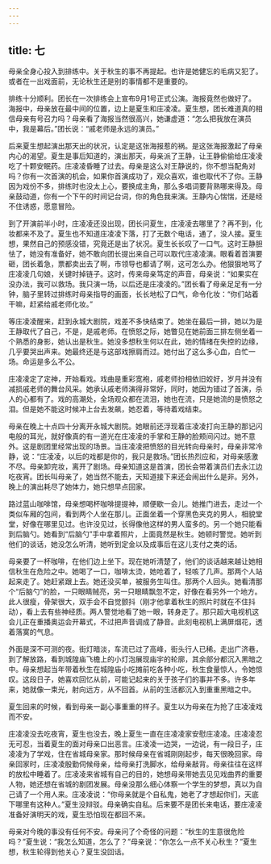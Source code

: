 ```yaml
---
---
---
```

title: 七
---



母亲全身心投入到排练中。关于秋生的事不再提起。也许是她健忘的毛病又犯了。或者在一出戏面前，无论秋生还是别的事情都不是重要的。

排练十分顺利。团长在一次排练会上宣布9月1号正式公演。海报竟然也做好了。海报中，母亲放在最中间的位置，边上是夏生和庄凌凌。夏生想，团长难道真的相信母亲有号召力吗？母亲看了海报当然很高兴，她谦虚道：“怎么把我放在演员中，我是幕后。”团长说：“戚老师是永远的演员。”

后来夏生想起演出那天出的状况，认定是这张海报惹的祸。是这张海报激起了母亲内心的渴望。夏生是事后知道的，演出那天，母亲派了王静，让王静偷偷给庄凌凌吃了十颗安眠药。庄凌凌昏睡了过去。母亲是这么对王静说的，你不想当配角对吗？你有一次首演的机会，如果你首演成功了，观众喜欢，谁也取代不了你。王静因为戏份不多，排练时也没太上心，要换成主角，那么多唱词要背熟哪来得及。母亲鼓动道，你有一个下午的时间记台词，你的角色我来演。王静内心惴惴，还是经不住诱惑，愿意冒险。

到了开演前半小时，庄凌凌还没出现，团长问夏生，庄凌凌去哪里了？再不到，化妆都来不及了。夏生也不知道庄凌凌下落，打了无数个电话，通了，没人接。夏生想，果然自己的预感没错，究竟还是出了状况。夏生长长叹了一口气。这时王静胆怯了，她没有准备好，她不敢向团长提出来自己可以取代庄凌凌演。眼看着首演要砸，团长着急，票都卖出去了啊，市领导也都请了啊，这可怎么办。他狠狠地骂了庄凌凌几句娘，关键时掉链子。这时，传来母亲笃定的声音，母亲说：“如果实在没办法，我可以救场。我只演一场，以后还是庄凌凌的。”团长看了母亲足足有一分钟，脑子里转过排练时母亲指导的画面，长长地松了口气，命令化妆：“你们站着干嘛，赶紧给戚老师化妆。”

等庄凌凌醒来，赶到永城大剧院，戏差不多快结束了。她坐在最后一排，她以为是王静取代了自己，不是，是戚老师。在愤怒之际，她瞥见在她前面三排左侧坐着一个熟悉的身影，她认出是秋生。她没多想秋生何以在此，她的情绪在失控的边缘，几乎要哭出声来。她最终还是与这部戏擦肩而过。她付出了这么多心血，白忙一场。命运是多么不公。

庄凌凌定了定神，开始看戏。戏曲是重彩宽袍，戚老师扮相依旧姣好，岁月并没有减损戚老师的舞台风采。她承认戚老师演得非常好，同时，她因为错过了首演，杀人的心都有了。戏的高潮处，全场观众都在流泪，她也在流，只是她流的是愤怒之泪。但是她不能这时候冲上台去发飙，她忍着，等待着戏结束。

母亲在晚上十点四十分离开永城大剧院。她眼前还浮现着庄凌凌打向王静的那记闪电般的耳光，就好像真的有一道光在庄凌凌的手掌和王静的脸颊间闪过。她不意外。这是剧团里经常出现的场景。当庄凌凌把愤怒的目光转向母亲时，母亲非常冷静，说：“庄凌凌，以后的戏都是你的，我只是救场。”团长热烈应和，对母亲感激不尽。母亲卸完妆，离开了剧场。母亲知道这是首演，团长会带着演员们去永江边吃夜宵。团长叫母亲了，她当然不能去，天知道接下来还会闹出什么是非。另外，晚上的演出耗尽了她体力，她只想早点回家。

路过蓝山咖啡馆，母亲想喝杯咖啡提提神，顺便歇一会儿。她推门进去，走过一个类似车厢的包间，看到两个人坐在那儿。正面坐着一个穿黑色夹克的男人，相貌堂堂，好像在哪里见过。也许没见过，长得像他这样的男人蛮多的。另一个她只能看到后脑勺。她看到“后脑勺”手中拿着照片，上面竟然是秋生。她顿时警觉。她听到他们的谈话，她没怎么听清，她听到定金以及成事后在这儿支付之类的话。

母亲要了一杯咖啡，在他们边上坐下。现在她听清楚了，他们的谈话越来越让她相信秋生在危险之中。她喝了一口，咖啡太烫，她呛着了，轻咳了几声。那两个人站起来走了。她赶紧跟上去。她还没买单，被服务生叫住。那两个人回头。她看清那个“后脑勺”的脸，一只眼睛贼亮，另一只眼睛飘忽不定，好像在看另外一个地方。此人很瘦，骨架很大，双手会不自觉颤抖（刚才他拿着秋生的照片时就在不住抖动），看上去有些神经质。两人警觉地看了她一眼，转身走了。那只超大电视机这会儿正在重播奥运会开幕式，不过把声音调成了静音。此刻电视机上满屏烟花，透着落寞的气息。

外面是深不可测的夜。街灯暗淡，车流已过了高峰，街头行人已稀。走出广济巷，到了解放路，看到城隍庙飞檐上的小灯泡展现庙宇的轮廓，其余部分都沉入黑暗之中。母亲想起当年带着秋生在城隍庙小吃摊前吃各种小吃，秋生食量惊人，令她惊叹。这段日子，她喜欢回忆从前，可能记起来的关于孩子们的事并不多。许多年来，她就像一束光，射向远方，从不回首。从前的生活都沉入到重重黑暗之中。

夏生回来的时候，看到母亲一副心事重重的样子。夏生以为母亲在为抢了庄凌凌戏而不安。

庄凌凌没去吃夜宵，夏生也没去，晚上夏生一直在庄凌凌家安慰庄凌凌。庄凌凌忍无可忍，当着夏生的面对母亲口出恶言。庄凌凌一边哭，一边说，有一段日子，庄凌凌为了学戏，住在省城母亲家。那时候母亲在省城刚刚起步，每天很晚回家。母亲回家时，庄凌凌殷勤伺候母亲，给母亲打洗脚水，给母亲敲背。母亲往往在这样的放松中睡着了。庄凌凌来省城有自己的目的，她想母亲带她去见见戏曲界的重要人物，她还想在省城的剧团发展。母亲没那么细心体察一个学生的梦想，真以为自己请了一个用人来。庄凌凌说：“你母亲就是个自私鬼，她老了才想起你们，天底下哪里有这种人。”夏生没辩驳。母亲确实自私。后来要不是团长来电话，要庄凌凌准备好演明天的戏，夏生恐怕现在都回不来。

母亲对今晚的事没有任何不安。母亲问了个奇怪的问题：“秋生的生意很危险吗？”夏生说：“我怎么知道，怎么了？”母亲说：“你怎么一点不关心秋生？”夏生想，秋生轮得到他关心？夏生没回话。